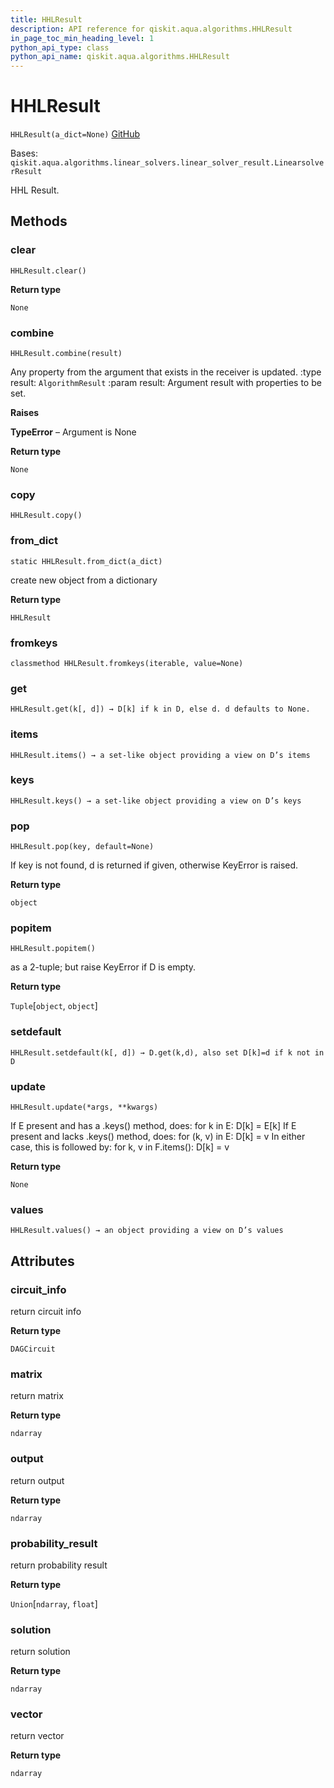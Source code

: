 ```yaml
---
title: HHLResult
description: API reference for qiskit.aqua.algorithms.HHLResult
in_page_toc_min_heading_level: 1
python_api_type: class
python_api_name: qiskit.aqua.algorithms.HHLResult
---
```


# HHLResult

<span id="qiskit.aqua.algorithms.HHLResult" />

`HHLResult(a_dict=None)` [GitHub](https://github.com/qiskit-community/qiskit-aqua/tree/stable/0.9/qiskit/aqua/algorithms/linear_solvers/hhl.py "view source code")

Bases: `qiskit.aqua.algorithms.linear_solvers.linear_solver_result.LinearsolverResult`

HHL Result.

## Methods

### clear

<span id="qiskit.aqua.algorithms.HHLResult.clear" />

`HHLResult.clear()`

**Return type**

`None`

### combine

<span id="qiskit.aqua.algorithms.HHLResult.combine" />

`HHLResult.combine(result)`

Any property from the argument that exists in the receiver is updated. :type result: `AlgorithmResult` :param result: Argument result with properties to be set.

**Raises**

**TypeError** – Argument is None

**Return type**

`None`

### copy

<span id="qiskit.aqua.algorithms.HHLResult.copy" />

`HHLResult.copy()`

### from\_dict

<span id="qiskit.aqua.algorithms.HHLResult.from_dict" />

`static HHLResult.from_dict(a_dict)`

create new object from a dictionary

**Return type**

`HHLResult`

### fromkeys

<span id="qiskit.aqua.algorithms.HHLResult.fromkeys" />

`classmethod HHLResult.fromkeys(iterable, value=None)`

### get

<span id="qiskit.aqua.algorithms.HHLResult.get" />

`HHLResult.get(k[, d]) → D[k] if k in D, else d. d defaults to None.`

### items

<span id="qiskit.aqua.algorithms.HHLResult.items" />

`HHLResult.items() → a set-like object providing a view on D’s items`

### keys

<span id="qiskit.aqua.algorithms.HHLResult.keys" />

`HHLResult.keys() → a set-like object providing a view on D’s keys`

### pop

<span id="qiskit.aqua.algorithms.HHLResult.pop" />

`HHLResult.pop(key, default=None)`

If key is not found, d is returned if given, otherwise KeyError is raised.

**Return type**

`object`

### popitem

<span id="qiskit.aqua.algorithms.HHLResult.popitem" />

`HHLResult.popitem()`

as a 2-tuple; but raise KeyError if D is empty.

**Return type**

`Tuple`\[`object`, `object`]

### setdefault

<span id="qiskit.aqua.algorithms.HHLResult.setdefault" />

`HHLResult.setdefault(k[, d]) → D.get(k,d), also set D[k]=d if k not in D`

### update

<span id="qiskit.aqua.algorithms.HHLResult.update" />

`HHLResult.update(*args, **kwargs)`

If E present and has a .keys() method, does: for k in E: D\[k] = E\[k] If E present and lacks .keys() method, does: for (k, v) in E: D\[k] = v In either case, this is followed by: for k, v in F.items(): D\[k] = v

**Return type**

`None`

### values

<span id="qiskit.aqua.algorithms.HHLResult.values" />

`HHLResult.values() → an object providing a view on D’s values`

## Attributes

<span id="qiskit.aqua.algorithms.HHLResult.circuit_info" />

### circuit\_info

return circuit info

**Return type**

`DAGCircuit`

<span id="qiskit.aqua.algorithms.HHLResult.matrix" />

### matrix

return matrix

**Return type**

`ndarray`

<span id="qiskit.aqua.algorithms.HHLResult.output" />

### output

return output

**Return type**

`ndarray`

<span id="qiskit.aqua.algorithms.HHLResult.probability_result" />

### probability\_result

return probability result

**Return type**

`Union`\[`ndarray`, `float`]

<span id="qiskit.aqua.algorithms.HHLResult.solution" />

### solution

return solution

**Return type**

`ndarray`

<span id="qiskit.aqua.algorithms.HHLResult.vector" />

### vector

return vector

**Return type**

`ndarray`

